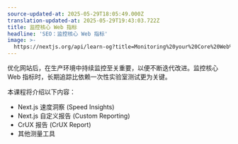 ```yaml
---
source-updated-at: 2025-05-29T18:05:49.000Z
translation-updated-at: 2025-05-29T19:43:03.722Z
title: 监控核心 Web 指标
headline: 'SEO：监控核心 Web 指标'
image: >-
  https://nextjs.org/api/learn-og?title=Monitoring%20your%20Core%20Web%20Vitals&amp;chapter=29
---
```


优化网站后，在生产环境中持续监控至关重要，以便不断迭代改进。监控核心 Web 指标时，长期追踪比依赖一次性实验室测试更为关键。

本课程将介绍以下内容：

*   Next.js 速度洞察 (Speed Insights)
*   Next.js 自定义报告 (Custom Reporting)
*   CrUX 报告 (CrUX Report)
*   其他测量工具